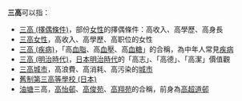 '''三高'''可以指：

* [[三高_(擇偶條件)|三高 (擇偶條件)]]，部份[[女性|女性]]的擇偶條件：高收入、高學歷、高身長
* [[三高女性|三高女性]]，高收入、高學歷、高职位的女性
* [[三高_(疾病)|三高 (疾病)]]，「高[[血脂|血脂]]、高[[血壓|血壓]]、高[[血糖|血糖]]」的合稱，為中年人常見[[疾病|疾病]]
* [[三高_(明治時代)|三高 (明治時代)]]，[[日本|日本]][[明治時代|明治時代]]的「高志」、「高德」、「高潔」價值觀
* [[三高城市|三高城市]]，高浪費、高消耗、高污染的[[城市|城市]]
*[[舊制第三高等學校_(日本)|舊制第三高等學校 (日本)]]
* [[油塘|油塘]]三高，[[高怡邨|高怡邨]]、[[高俊苑|高俊苑]]、[[高翔苑|高翔苑]]的合稱，前身為[[高超道邨|高超道邨]]
{{disambig|S|Cat=二字消歧义}}